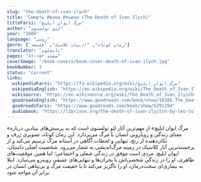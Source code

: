 ```yaml
---
slug: "the-death-of-ivan-ilych"
title: "Смерть Ивана Ильича (The Death of Ivan Ilych)"
titleFarsi: "مرگ ایوان ایلیچ"
author: "لئو تولستوی"
year: "1886"
language: "روسی"
genre: ["رمان کوتاه", "ادبیات کلاسیک", "فلسفه"]
translator: "نامعلوم"
pages: "۸۶–۱۵۲ صفحه"
coverImage: "/book-covers/book-cover-death-of-ivan-ilych.jpg"
bookNumber: 3
status: "current"
links:
  wikipediaFarsi: "https://fa.wikipedia.org/wiki/مرگ_ایوان_ایلیچ"
  wikipediaEnglish: "https://en.wikipedia.org/wiki/The_Death_of_Ivan_Ilyich"
  wikisource: "https://en.wikisource.org/wiki/The_Death_of_Ivan_Ilyich"
  goodreadsEnglish: "https://www.goodreads.com/book/show/18386.The_Death_of_Ivan_Ilych"
  goodreadsFarsi: "https://www.goodreads.com/book/show/5291294"
  audiobook: "https://librivox.org/the-death-of-ivan-ilyitch-by-leo-tolstoy/"
---
```


«مرگ ایوان ایلیچ» از مهم‌ترین آثار لئو تولستوی است که به پرسش‌های بنیادین درباره معنای زندگی و رویارویی انسان با مرگ می‌پردازد. این رمان کوتاه، تصویری ژرف و تکان‌دهنده از رنج، تنهایی و لحظات آگاهی در آستانه مرگ ترسیم می‌کند و از برجسته‌ترین آثار کلاسیک در زمینه مرگ‌اندیشی به شمار می‌رود.
شخصیت اصلی داستان، ایوان ایلیچ، مردی است موفق در زندگی شغلی و اجتماعی؛ اما همین موفقیت‌های ظاهری، او را در زندگی شخصی‌اش با بحران‌ها و تنهایی‌های عمیقی روبه‌رو می‌سازد. ابتلا به بیماری‌ای سخت‌درمان، او را ناگزیر می‌کند تا با حقیقت مرگ و بی‌پناهی انسان در برابر آن مواجه شود. 
